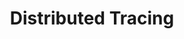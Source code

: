 ---
id: "sd_hard_mc_012"
questionType: "MULTIPLE_CHOICE"
title: "Distributed Tracing"
description: "Which tool is commonly used for distributed tracing?"
difficulty: "HARD"
category: "System Design"
options:
  - "Grafana"
  - "Prometheus"
  - "Jaeger"
  - "Kibana"
correctAnswer: 2
---
